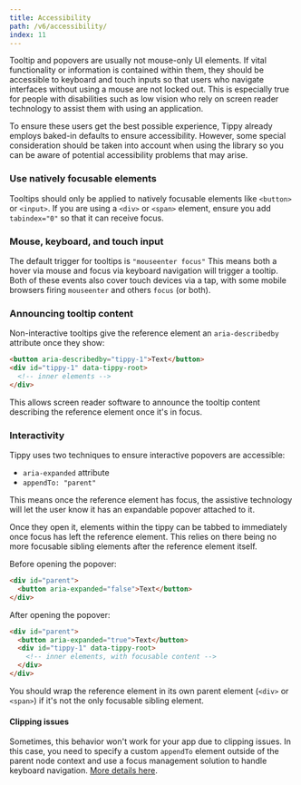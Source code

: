 ---
title: Accessibility
path: /v6/accessibility/
index: 11
---

Tooltip and popovers are usually not mouse-only UI elements. If vital
functionality or information is contained within them, they should be accessible
to keyboard and touch inputs so that users who navigate interfaces without using
a mouse are not locked out. This is especially true for people with disabilities
such as low vision who rely on screen reader technology to assist them with
using an application.

To ensure these users get the best possible experience, Tippy already employs
baked-in defaults to ensure accessibility. However, some special consideration
should be taken into account when using the library so you can be aware of
potential accessibility problems that may arise.

### Use natively focusable elements

Tooltips should only be applied to natively focusable elements like `<button>`
or `<input>`. If you are using a `<div>` or `<span>` element, ensure you add
`tabindex="0"` so that it can receive focus.

### Mouse, keyboard, and touch input

The default trigger for tooltips is `"mouseenter focus"` This means both a hover
via mouse and focus via keyboard navigation will trigger a tooltip. Both of
these events also cover touch devices via a tap, with some mobile browsers
firing `mouseenter` and others `focus` (or both).

### Announcing tooltip content

Non-interactive tooltips give the reference element an `aria-describedby`
attribute once they show:

```html
<button aria-describedby="tippy-1">Text</button>
<div id="tippy-1" data-tippy-root>
  <!-- inner elements -->
</div>
```

This allows screen reader software to announce the tooltip content describing
the reference element once it's in focus.

### Interactivity

Tippy uses two techniques to ensure interactive popovers are accessible:

- `aria-expanded` attribute
- `appendTo: "parent"`

This means once the reference element has focus, the assistive technology will
let the user know it has an expandable popover attached to it.

Once they open it, elements within the tippy can be tabbed to immediately once
focus has left the reference element. This relies on there being no more
focusable sibling elements after the reference element itself.

Before opening the popover:

```html
<div id="parent">
  <button aria-expanded="false">Text</button>
</div>
```

After opening the popover:

```html
<div id="parent">
  <button aria-expanded="true">Text</button>
  <div id="tippy-1" data-tippy-root>
    <!-- inner elements, with focusable content -->
  </div>
</div>
```

You should wrap the reference element in its own parent element (`<div>` or
`<span>`) if it's not the only focusable sibling element.

#### Clipping issues

Sometimes, this behavior won't work for your app due to clipping issues. In this
case, you need to specify a custom `appendTo` element outside of the parent node
context and use a focus management solution to handle keyboard navigation.
[More details here](../faq/#my-tooltip-appears-cut-off-or-is-not-showing-at-all).
